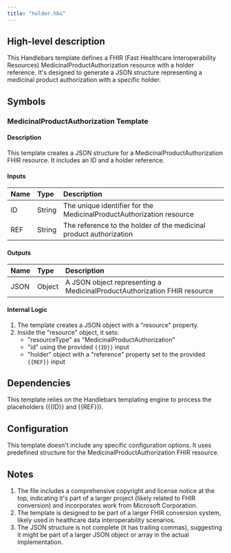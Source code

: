 ```yaml
---
title: "holder.hbs"
---
```


## High-level description
This Handlebars template defines a FHIR (Fast Healthcare Interoperability Resources) MedicinalProductAuthorization resource with a holder reference. It's designed to generate a JSON structure representing a medicinal product authorization with a specific holder.

## Symbols

### MedicinalProductAuthorization Template
#### Description
This template creates a JSON structure for a MedicinalProductAuthorization FHIR resource. It includes an ID and a holder reference.

#### Inputs
| Name | Type | Description |
|:-----|:-----|:------------|
| ID | String | The unique identifier for the MedicinalProductAuthorization resource |
| REF | String | The reference to the holder of the medicinal product authorization |

#### Outputs
| Name | Type | Description |
|:-----|:-----|:------------|
| JSON | Object | A JSON object representing a MedicinalProductAuthorization FHIR resource |

#### Internal Logic
1. The template creates a JSON object with a "resource" property.
2. Inside the "resource" object, it sets:
   - "resourceType" as "MedicinalProductAuthorization"
   - "id" using the provided `{{ID}}` input
   - "holder" object with a "reference" property set to the provided `{{REF}}` input

## Dependencies
This template relies on the Handlebars templating engine to process the placeholders ({{ID}} and {{REF}}).

## Configuration
This template doesn't include any specific configuration options. It uses predefined structure for the MedicinalProductAuthorization FHIR resource.

## Notes
1. The file includes a comprehensive copyright and license notice at the top, indicating it's part of a larger project (likely related to FHIR conversion) and incorporates work from Microsoft Corporation.
2. The template is designed to be part of a larger FHIR conversion system, likely used in healthcare data interoperability scenarios.
3. The JSON structure is not complete (it has trailing commas), suggesting it might be part of a larger JSON object or array in the actual implementation.